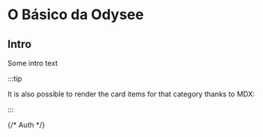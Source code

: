 # O Básico da Odysee

## Intro

Some intro text

:::tip

It is also possible to render the card items for that category thanks to MDX:

:::

<div class="container" style={{ padding: 0 }}>
  <div class="row is-multiline">
    {/* Auth */}
    <div class="col col--4">
      <ButtonCard
        class="card"
        to={useBaseUrl('/category/setting-up-your-account')}
        title={'🔥 Setup'}
        description={'How to set up your account.'}
        style={{ height: '100%' }}
      />
    </div>    
  </div>
</div>

